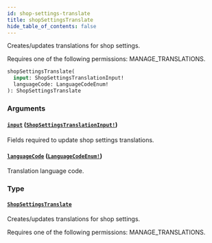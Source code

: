 ```yaml
---
id: shop-settings-translate
title: shopSettingsTranslate
hide_table_of_contents: false
---
```


Creates/updates translations for shop settings.

Requires one of the following permissions: MANAGE_TRANSLATIONS.

```graphql
shopSettingsTranslate(
  input: ShopSettingsTranslationInput!
  languageCode: LanguageCodeEnum!
): ShopSettingsTranslate
```

### Arguments

#### [`input`](#) ([`ShopSettingsTranslationInput!`](../../../developer/api-reference/inputs/shop-settings-translation-input))

Fields required to update shop settings translations.

#### [`languageCode`](#) ([`LanguageCodeEnum!`](../../../developer/api-reference/enums/language-code-enum))

Translation language code.

### Type

#### [`ShopSettingsTranslate`](../../../developer/api-reference/objects/shop-settings-translate)

Creates/updates translations for shop settings.

Requires one of the following permissions: MANAGE_TRANSLATIONS.
